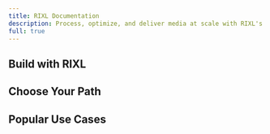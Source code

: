 ```yaml
---
title: RIXL Documentation
description: Process, optimize, and deliver media at scale with RIXL's developer-first platform
full: true
---
```



## Build with RIXL

<div className="grid gap-6 sm:grid-cols-2 lg:grid-cols-4">
  <InfoCard
    title="Video Processing"
    description="Upload, transcode, and stream video content with automatic optimization for any device or platform."
  />
  <InfoCard
    title="Image Optimization"
    description="Transform and optimize images on-the-fly with smart compression and format conversion."
  />
  <InfoCard
    title="Global CDN Delivery"
    description="Deliver content worldwide with edge caching and intelligent routing for optimal performance."
  />
  <InfoCard
    title="Developer-First APIs"
    description="RESTful APIs, SDKs, and webhooks designed for seamless integration into any workflow."
  />
</div>

## Choose Your Path

<div className="grid gap-6 sm:grid-cols-2 lg:grid-cols-4">
  <InteractiveCard
    title="Dashboard Quick Start"
    description="Get started with RIXL using our web interface - no coding required."
    href="/platform/dashboard/overview"
  />
  <InteractiveCard
    title="API Integration"
    description="Integrate RIXL directly into your application using our REST APIs."
    href="/platform/api-reference/overview"
  />
  <InteractiveCard
    title="React SDK"
    description="Use our React components for seamless frontend integration."
    href="/sdk/getting-started"
  />
  <InteractiveCard
    title="Framework Guides"
    description="Step-by-step guides for Next.js, Vue, Svelte, and more."
    href="/guides"
  />
</div>

## Popular Use Cases

<div className="grid gap-6 sm:grid-cols-2 lg:grid-cols-4">
  <InfoCard
    title="Video Streaming Platform"
    description="Build Netflix-like experiences with adaptive streaming and global delivery."
  />
  <InfoCard
    title="E-commerce Product Images"
    description="Optimize product photos for faster loading and better conversion rates."
  />
  <InfoCard
    title="Social Media Content"
    description="Process user-generated content with automatic moderation and optimization."
  />
  <InfoCard
    title="Educational Content"
    description="Deliver course videos and materials with reliable streaming and analytics."
  />
</div>
